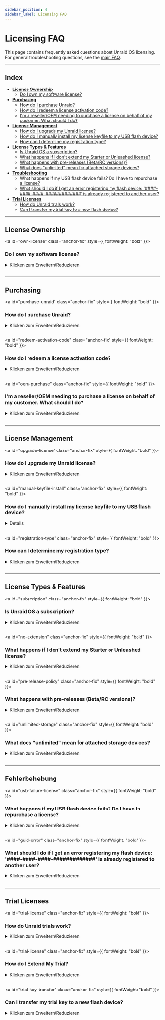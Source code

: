 ```yaml
---
sidebar_position: 4
sidebar_label: Licensing FAQ
---
```



# Licensing FAQ

This page contains frequently asked questions about Unraid OS licensing. For general troubleshooting questions, see the [main FAQ](faq.mdx).

---

## Index

- [**License Ownership**](#license-ownership)
  - [Do I own my software license?](#own-license)
- [**Purchasing**](#purchasing)
  - [How do I purchase Unraid?](#purchase-unraid)
  - [How do I redeem a license activation code?](#redeem-activation-code)
  - [I'm a reseller/OEM needing to purchase a license on behalf of my customer. What should I do?](#oem-purchase)
- [**License Management**](#license-management)
  - [How do I upgrade my Unraid license?](#upgrade-license)
  - [How do I manually install my license keyfile to my USB flash device?](#manual-keyfile-install)
  - [How can I determine my registration type?](#registration-type)
- [**License Types & Features**](#license-types--features)
  - [Is Unraid OS a subscription?](#subscription)
  - [What happens if I don't extend my Starter or Unleashed license?](#no-extension)
  - [What happens with pre-releases (Beta/RC versions)?](#pre-release-policy)
  - [What does "unlimited" mean for attached storage devices?](#unlimited-storage)
- [**Troubleshooting**](#troubleshooting)
  - [What happens if my USB flash device fails? Do I have to repurchase a license?](#usb-failure-license)
  - [What should I do if I get an error registering my flash device: '####-####-####-#############' is already registered to another user?](#guid-error)
- [**Trial Licenses**](#trial-licenses)
  - [How do Unraid trials work?](#trial-license)
  - [Can I transfer my trial key to a new flash device?](#trial-key-transfer)

---

## License Ownership

<a id="own-license" class="anchor-fix" style={{ fontWeight: "bold" }}><h3>Do I own my software license?</h3></a>

<details>
  <summary>Klicken zum Erweitern/Reduzieren</summary>

  Wenn Sie [eine Unraid OS-Lizenz erwerben](https://unraid.net/pricing), besitzen Sie eine zeitlich unbegrenzte Kopie der Software. Ihre Lizenz ist unbegrenzt gültig und läuft nicht ab, selbst wenn Sie nicht für zukünftige Updates zahlen.
</details>

<br />

---

## Purchasing

<a id="purchase-unraid" class="anchor-fix" style={{ fontWeight: "bold" }}><h3>How do I purchase Unraid?</h3></a>

<details>
  <summary>Klicken zum Erweitern/Reduzieren</summary>

  Es gibt zwei Möglichkeiten, Unraid zu kaufen:

  1. **From the %%WebGUI|web-gui%%:** If you have started a trial, you can purchase a license or upgrade directly from the top-right menu in the %%WebGUI|web-gui%%.
  2. **With an activation code:** Purchase an Unraid license activation code from the [Unraid website](https://unraid.net/pricing). Activation codes do not expire and can be redeemed at any time.

  Alle Lizenzen gelten pro Server. Nutzen Sie die kostenlose 30-tägige Testversion, um sicherzustellen, dass Unraid Ihren Anforderungen entspricht, da alle Verkäufe endgültig sind.
</details>

<br />

<a id="redeem-activation-code" class="anchor-fix" style={{ fontWeight: "bold" }}><h3>How do I redeem a license activation code?</h3></a>

<details>
  <summary>Klicken zum Erweitern/Reduzieren</summary>

  1. Purchase an activation code from the [Unraid website](https://unraid.net/pricing). Your code will be on your purchase receipt.
  2. Set up your Unraid server using the [Getting started guide](../getting-started/set-up-unraid/create-your-bootable-media.mdx).
  3. Log in to your Unraid server's %%WebGUI|web-gui%% (`http://tower` or `http://tower.local` by default).
  4. Sign in to your Unraid.net account.
  5. Select **Redeem activation code** and enter your code.
  6. Your registration key will be emailed to you along with installation instructions.

  :::wichtig
  Aktivierungscodes sind einmalig zur Generierung Ihrer Unraid-Lizenzdatei nutzbar.
  :::

  :::note[Anleitungsvideo]
  Sehen Sie sich das [Aktivierungscode-Anleitungsvideo](https://www.loom.com/share/3ceb40440240474aaa80a0b7e3e69cb2) für eine schrittweise Anleitung an.
  :::
</details>

<br />

<a id="oem-purchase" class="anchor-fix" style={{ fontWeight: "bold" }}><h3>I'm a reseller/OEM needing to purchase a license on behalf of my customer. What should I do?</h3></a>

<details>
  <summary>Klicken zum Erweitern/Reduzieren</summary>

  Sie können eine Lizenz über die %%WebGUI|web-gui%% oder durch den Erwerb eines Aktivierungscodes auf der [Unraid-Website](https://unraid.net/pricing) erwerben.

  Wählen Sie beim Bezahlen die "OEM"-Option aus und geben Sie Ihre Kaufdaten ein, einschließlich Name und E-Mail-Adresse Ihres Kunden. Der Lizenzschlüssel wird auf den Namen Ihres Kunden ausgestellt und direkt an ihn gesendet. Nach dem Bezahlen finden Sie auch einen Link zum Herunterladen der Rechnung.

  Für OEM-/Wiederverkäuferpreise (10 Lizenzen oder mehr) [kontaktieren Sie Unraid](https://unraid.net/contact) für Sonderpreise.
</details>

<br />

---

## License Management

<a id="upgrade-license" class="anchor-fix" style={{ fontWeight: "bold" }}><h3>How do I upgrade my Unraid license?</h3></a>

<details>
  <summary>Klicken zum Erweitern/Reduzieren</summary>

  Sie können Ihre Lizenz jederzeit in der %%WebGUI|web-gui%% (***Tools → Registration***) oder [über das Kontoportal](https://account.unraid.net/keys) (durch Klicken auf **••• More** und Auswählen von **Upgrade Key**) upgraden.

  | Upgrade-Pfad         | One-Time Upgrade Fee | New Device Limit¹ |
  | -------------------- | -------------------- | ----------------- |
  | Starter → Unleashed  | 69 $ USD             | Unbegrenzt²       |
  | Starter → Lifetime   | 209 $ USD            | Unbegrenzt²       |
  | Unleashed → Lifetime | 149 $ USD            | Unbegrenzt²       |
  | Basic → Unleashed    | 49 $ USD             | Unbegrenzt²       |
  | Plus → Unleashed     | 19 $ USD             | Unbegrenzt²       |
  | Basic → Plus         | 89 $ USD             | Up to 12 devices¹ |
  | Basic → Pro          | 139 $ USD            | Up to 30 devices¹ |
  | Plus → Pro           | 109 $ USD            | Up to 30 devices¹ |

  **Jährliche Verlängerungsgebühr** (nur Starter & Unleashed): 36 $ USD

  <sup>1</sup> Angeschlossene Speichermedien bezieht sich auf die Gesamtzahl der Festplatten, die Sie anschließen dürfen, bevor der %%array|array%% gestartet wird (dies schließt das USB-Flash-Startgerät nicht ein).\
  <sup>2</sup> "Unbegrenzt" bedeutet, dass Sie nicht durch die Lizenz, sondern durch Hardware- und Betriebssystemeinschränkungen begrenzt sind. Zusätzliche Speichermedien können für %%VMs|vm%%, nicht zugewiesene Geräte oder andere Unraid-Funktionen verwendet werden.\*
</details>

<br />

<a id="manual-keyfile-install" class="anchor-fix" style={{ fontWeight: "bold" }}><h3>How do I manually install my license keyfile to my USB flash device?</h3></a>

<Details summary="Klicken zum Erweitern/Schließen">
  <ManualKeyfileTabs />
</Details>

<br />

<a id="registration-type" class="anchor-fix" style={{ fontWeight: "bold" }}><h3>How can I determine my registration type?</h3></a>

<details>
  <summary>Klicken zum Erweitern/Reduzieren</summary>

  Navigieren Sie zu ***Werkzeuge → Registrierung*** im %%WebGUI|web-gui%%. Dort finden Sie Ihren aktuellen Lizenztyp und Registrierungsdetails.
</details>

<br />

---

## License Types & Features

<a id="subscription" class="anchor-fix" style={{ fontWeight: "bold" }}><h3>Is Unraid OS a subscription?</h3></a>

<details>
  <summary>Klicken zum Erweitern/Reduzieren</summary>

  Nein. Unraid OS ist eine **zeitlich unbegrenzte Lizenz**:

  - **Starter** and **Unleashed** include one year of updates, after which you may pay a $36 USD annual extension fee (optional).
  - **Lifetime** includes updates for the life of the product.
  - If you choose not to pay the extension fee, you retain your existing version indefinitely; you simply won't receive new major updates.

  Sie behalten Ihre Lizenz auch dann, wenn Sie aufhören, für Updates zu zahlen.
</details>

<br />

<a id="no-extension" class="anchor-fix" style={{ fontWeight: "bold" }}><h3>What happens if I don't extend my Starter or Unleashed license?</h3></a>

<details>
  <summary>Klicken zum Erweitern/Reduzieren</summary>

  - You keep your license and can use your current version of Unraid OS indefinitely.
  - You won't receive new feature updates or major version upgrades.
  - You remain eligible for patch releases and security updates within the same minor version (e.g., 7.1.x if your license lapsed at 7.1.0).
  - Once a new minor version is released (e.g., 7.2.0), only security patches are provided for the previous minor version.
  - When a version reaches end-of-life (EOL), no further updates are provided.
  - You can pay the extension fee at any time to regain access to the latest updates.
</details>

<br />

<a id="pre-release-policy" class="anchor-fix" style={{ fontWeight: "bold" }}><h3>What happens with pre-releases (Beta/RC versions)?</h3></a>

<details>
  <summary>Klicken zum Erweitern/Reduzieren</summary>

  - Pre-release (Beta and Release Candidate) versions are for testing and may contain bugs.
  - Only install pre-releases on non-production systems.
  - Support for pre-releases ends when the stable version is released.
  - Your license must be eligible for OS updates on the stable release date to receive the stable version.
  - If your license expires before the stable release, you must extend your license to upgrade or roll back to a supported stable version.
  - Your license remains valid after expiration; you only need an active license for new updates.
</details>

<br />

<a id="unlimited-storage" class="anchor-fix" style={{ fontWeight: "bold" }}><h3>What does "unlimited" mean for attached storage devices?</h3></a>

<details>
  <summary>Klicken zum Erweitern/Reduzieren</summary>

  "Unbegrenzt" bezieht sich auf die maximale Anzahl von Speichergeräten, die Sie basierend auf Ihrer Lizenzstufe an Ihren Unraid-Server anschließen können.

  Hier sind die aktuellen Grenzen:

  | License Tier | %%Parity\|parity%%-Protected %%Array\|array%% | Named Pools | Devices per Pool | Total Storage Devices |
  | ------------ | --------------------------------------------- | ----------- | ---------------- | --------------------- |
  | Starter      | Bis zu 6                                      | 1           | Bis zu 6         | 6                     |
  | Unbeschränkt | Up to 30 (28 data + 2 %%parity\|parity%%)     | Bis zu 35   | Bis zu 60        | Unbegrenzt\*          |
  | Lebenslang   | Up to 30 (28 data + 2 %%parity\|parity%%)     | Bis zu 35   | Bis zu 60        | Unbegrenzt\*          |

  \* *"Unbegrenzt" bedeutet, dass Sie nicht durch die Lizenz, sondern durch Hardware- und Betriebssystemeinschränkungen begrenzt sind. Zusätzliche Speichermedien können für virtuelle Maschinen, nicht zugewiesene Geräte oder andere Unraid-Funktionen verwendet werden.*
</details>

<br />

---

## Fehlerbehebung

<a id="usb-failure-license" class="anchor-fix" style={{ fontWeight: "bold" }}><h3>What happens if my USB flash device fails? Do I have to repurchase a license?</h3></a>

<details>
  <summary>Klicken zum Erweitern/Reduzieren</summary>

  Nein, Sie müssen Ihre Lizenz nicht neu kaufen, wenn Ihr USB-Flash-Gerät ausfällt.

  So übertragen Sie Ihre Lizenz:

  1. Prepare a new, high-quality [USB flash device](../getting-started/set-up-unraid/create-your-bootable-media.mdx).
  2. Install Unraid OS on the new device using the USB Flash Creator or a manual method.
  3. Boot your server with the new flash device.
  4. Go to ***Tools → Registration*** in the %%WebGUI|web-gui%%.
  5. Click **Replace Key** and follow the prompts to transfer your license to the new device.

  Die erste Übertragung kann jederzeit erfolgen, während nachfolgende Übertragungen einmal alle 12 Monate über das automatische System erlaubt sind. Wenn Sie Ihre Lizenz vor Ablauf der 12 Monate erneut übertragen müssen, wenden Sie sich an den Unraid-Support mit den alten und neuen USB-%%GUID|guid%%s für manuelle Unterstützung.

  :::Tipp
  Sichern Sie routinemäßig Ihr USB-Gerät mit [Unraid Connect](../../unraid-connect/overview-and-setup.mdx), um Wiederherstellung zu erleichtern und Datenverlust zu vermeiden.
  :::
</details>

<br />

<a id="guid-error" class="anchor-fix" style={{ fontWeight: "bold" }}><h3>What should I do if I get an error registering my flash device: '####-####-####-#############' is already registered to another user?</h3></a>

<details>
  <summary>Klicken zum Erweitern/Reduzieren</summary>

  Dieser Fehler zeigt an, dass Ihr USB-Flashgerät keine eindeutige Hardware-ID (%%GUID|guid%%) besitzt, wodurch es nicht mit dem Unraid OS registriert werden kann. Um dieses Problem zu lösen, verwenden Sie ein anderes USB-Flash-Laufwerk. Marken, die für eindeutige %%GUID|guid%%s bekannt sind, schließen Lexar, Samsung, Kingston und PNY ein.
</details>

<br />

---

## Trial Licenses

<a id="trial-license" class="anchor-fix" style={{ fontWeight: "bold" }}><h3>How do Unraid trials work?</h3></a>

<details>
  <summary>Klicken zum Erweitern/Reduzieren</summary>

  - Trial licenses last 30 days and provide full Unraid functionality without a storage device limit.
  - You'll need a quality USB flash drive and the Unraid USB Creator tool.
  - Consult the [Getting Started guide](../getting-started/set-up-unraid/create-your-bootable-media.mdx) for server setup instructions.
  - Trial licenses require an internet connection at boot for initial validation.
  - You can extend your trial for 15 more days if you need more time to evaluate Unraid. You can do this twice for a total of 60 days (details below).
</details>

<br />

<a id="trial-license" class="anchor-fix" style={{ fontWeight: "bold" }}><h3>How do I Extend My Trial?</h3></a>

<details>
  <summary>Klicken zum Erweitern/Reduzieren</summary>

  \-Unraid Testschlüssel sind 30 Tage lang gültig und können zweimal um jeweils 14 zusätzliche Tage verlängert werden. Nach zwei Testverlängerungen sind keine weiteren Verlängerungen möglich. Um eine Verlängerung zu beantragen, müssen Sie den Array stoppen, zur Seite Werkzeuge > Registrierung navigieren und "Verlängerung anfordern" klicken.

  \-Falls die beiden zusätzlichen Verlängerungen nicht genutzt wurden und diese Option für Sie nicht erscheint oder aus irgendeinem Grund nicht funktioniert, senden Sie uns bitte die Flash-Laufwerks-GUID von Werkzeuge - Registrierung an [contact@unraid.net](mailto:contact@unraid.net) oder über unser Support-Portal unter support.unraid.net und wir helfen Ihnen gerne.
</details>

<br />

<a id="trial-key-transfer" class="anchor-fix" style={{ fontWeight: "bold" }}><h3>Can I transfer my trial key to a new flash device?</h3></a>

<details>
  <summary>Klicken zum Erweitern/Reduzieren</summary>

  Nein, Testanmeldungen sind nur auf dem ursprünglichen USB-Flash-Gerät gültig. Wenn Sie eine Lizenz erwerben möchten, können Sie Ihre Konfiguration auf ein neues Flash-Gerät übertragen und dann einen Registrierungsschlüssel kaufen; jedoch kann der Test auf einem neuen Gerät nicht fortgesetzt werden.
</details>

<br />
